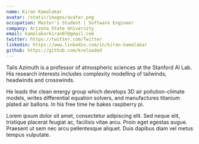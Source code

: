 ```yaml
---
name: Kiran Kamalakar
avatar: /static/images/avatar.png
occupation: Master's Student | Software Engineer
company: Arizona State University
email: kamalakarkiran07@gmail.com
twitter: https://twitter.com/Twitter
linkedin: https://www.linkedin.com/in/kiran-kamalakar
github: https://github.com/kreloaded
---
```


Tails Azimuth is a professor of atmospheric sciences at the Stanford AI Lab. His research interests includes complexity modelling of tailwinds, headwinds and crosswinds.

He leads the clean energy group which develops 3D air pollution-climate models, writes differential equation solvers, and manufactures titanium plated air ballons. In his free time he bakes raspberry pi.

Lorem ipsum dolor sit amet, consectetur adipiscing elit. Sed neque elit, tristique placerat feugiat ac, facilisis vitae arcu. Proin eget egestas augue. Praesent ut sem nec arcu pellentesque aliquet. Duis dapibus diam vel metus tempus vulputate.
